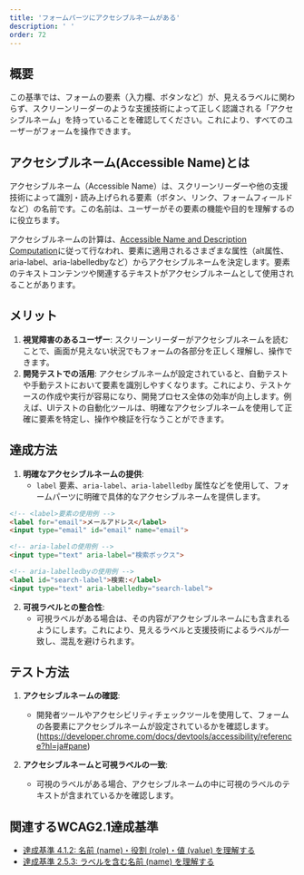 ```yaml
---
title: 'フォームパーツにアクセシブルネームがある'
description: ' '
order: 72
---
```


## 概要
この基準では、フォームの要素（入力欄、ボタンなど）が、見えるラベルに関わらず、スクリーンリーダーのような支援技術によって正しく認識される「アクセシブルネーム」を持っていることを確認してください。これにより、すべてのユーザーがフォームを操作できます。

## アクセシブルネーム(Accessible Name)とは
アクセシブルネーム（Accessible Name）は、スクリーンリーダーや他の支援技術によって識別・読み上げられる要素（ボタン、リンク、フォームフィールドなど）の名前です。この名前は、ユーザーがその要素の機能や目的を理解するのに役立ちます。

アクセシブルネームの計算は、[Accessible Name and Description Computation](https://www.w3.org/TR/accname/)に従って行なわれ、要素に適用されるさまざまな属性（alt属性、aria-label、aria-labelledbyなど）からアクセシブルネームを決定します。要素のテキストコンテンツや関連するテキストがアクセシブルネームとして使用されることがあります。


## メリット
1. **視覚障害のあるユーザー**: スクリーンリーダーがアクセシブルネームを読むことで、画面が見えない状況でもフォームの各部分を正しく理解し、操作できます。
2. **開発テストでの活用**: アクセシブルネームが設定されていると、自動テストや手動テストにおいて要素を識別しやすくなります。これにより、テストケースの作成や実行が容易になり、開発プロセス全体の効率が向上します。例えば、UIテストの自動化ツールは、明確なアクセシブルネームを使用して正確に要素を特定し、操作や検証を行なうことができます。

## 達成方法
1. **明確なアクセシブルネームの提供**:
    - `label` 要素、`aria-label`、`aria-labelledby` 属性などを使用して、フォームパーツに明確で具体的なアクセシブルネームを提供します。

```html
<!-- <label>要素の使用例 -->
<label for="email">メールアドレス</label>
<input type="email" id="email" name="email">

<!-- aria-labelの使用例 -->
<input type="text" aria-label="検索ボックス">

<!-- aria-labelledbyの使用例 -->
<label id="search-label">検索:</label>
<input type="text" aria-labelledby="search-label">
```

2. **可視ラベルとの整合性**:
    - 可視ラベルがある場合は、その内容がアクセシブルネームにも含まれるようにします。これにより、見えるラベルと支援技術によるラベルが一致し、混乱を避けられます。

## テスト方法
1. **アクセシブルネームの確認**:
    - 開発者ツールやアクセシビリティチェックツールを使用して、フォームの各要素にアクセシブルネームが設定されているかを確認します。
(https://developer.chrome.com/docs/devtools/accessibility/reference?hl=ja#pane) 

2. **アクセシブルネームと可視ラベルの一致**:
    - 可視のラベルがある場合、アクセシブルネームの中に可視のラベルのテキストが含まれているかを確認します。


## 関連するWCAG2.1達成基準
- [達成基準 4.1.2: 名前 (name)・役割 (role)・値 (value) を理解する](https://waic.jp/translations/WCAG21/Understanding/name-role-value.html)
- [達成基準 2.5.3: ラベルを含む名前 (name) を理解する](https://waic.jp/translations/WCAG21/Understanding/label-in-name)

